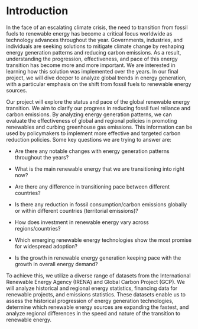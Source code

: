 # Introduction
In the face of an escalating climate crisis, the need to transition from fossil fuels to renewable energy has become a critical focus worldwide as technology advances throughout the year. Governments, industries, and individuals are seeking solutions to mitigate climate change by reshaping energy generation patterns and reducing carbon emissions. As a result, understanding the progression, effectiveness, and pace of this energy transition has become more and more important. We are interested in learning how this solution was implemented over the years. In our final project, we will dive deeper to analyze global trends in energy generation, with a particular emphasis on the shift from fossil fuels to renewable energy sources.

Our project will explore the status and pace of the global renewable energy transition. We aim to clarify our progress in reducing fossil fuel reliance and carbon emissions. By analyzing energy generation patterns, we can evaluate the effectiveness of global and regional policies in promoting renewables and curbing greenhouse gas emissions. This information can be used by policymakers to implement more effective and targeted carbon reduction policies. Some key questions we are trying to answer are:

- Are there any notable changes with energy generation patterns throughout the years?

- What is the main renewable energy that we are transitioning into right now?

- Are there any difference in transitioning pace between different countries?

- Is there any reduction in fossil consumption/carbon emissions globally or within different countries (territorial emissions)?

- How does investment in renewable energy vary across regions/countries? 

- Which emerging renewable energy technologies show the most promise for widespread adoption?

- Is the growth in renewable energy generation keeping pace with the growth in overall energy demand?

To achieve this, we utilize a diverse range of datasets from the International Renewable Energy Agency (IRENA) and Global Carbon Project (GCP). We will analyze historical and regional energy statistics, financing data for renewable projects, and emissions statistics. These datasets enable us to assess the historical progression of energy generation technologies, determine which renewable energy sources are expanding the fastest, and analyze regional differences in the speed and nature of the transition to renewable energy. 
